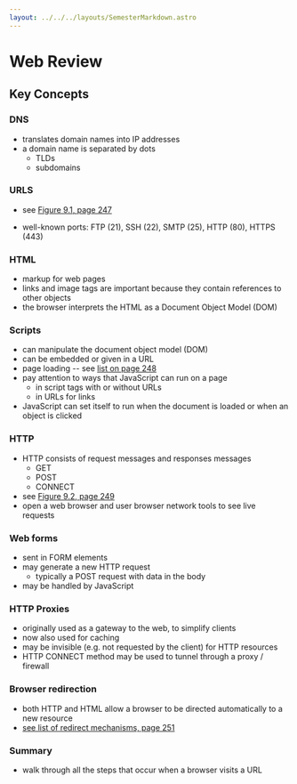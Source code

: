 ```yaml
---
layout: ../../../layouts/SemesterMarkdown.astro
---
```


# Web Review

## Key Concepts

### DNS

- translates domain names into IP addresses
- a domain name is separated by dots
  - TLDs
  - subdomains

### URLS

- see
  [Figure 9.1, page 247](https://people.scs.carleton.ca/~paulv/toolsjewels/TJrev1/ch9-rev1.pdf)

- well-known ports: FTP (21), SSH (22), SMTP (25), HTTP (80), HTTPS (443)

### HTML

- markup for web pages
- links and image tags are important because they contain references to other
  objects
- the browser interprets the HTML as a Document Object Model (DOM)

### Scripts

- can manipulate the document object model (DOM)
- can be embedded or given in a URL
- page loading -- see
  [list on page 248](https://people.scs.carleton.ca/~paulv/toolsjewels/TJrev1/ch9-rev1.pdf)
- pay attention to ways that JavaScript can run on a page
  - in script tags with or without URLs
  - in URLs for links
- JavaScript can set itself to run when the document is loaded or when an object
  is clicked

### HTTP

- HTTP consists of request messages and responses messages
  - GET
  - POST
  - CONNECT
- see
  [Figure 9.2, page 249](https://people.scs.carleton.ca/~paulv/toolsjewels/TJrev1/ch9-rev1.pdf)
- open a web browser and user browser network tools to see live requests

### Web forms

- sent in FORM elements
- may generate a new HTTP request
  - typically a POST request with data in the body
- may be handled by JavaScript

### HTTP Proxies

- originally used as a gateway to the web, to simplify clients
- now also used for caching
- may be invisible (e.g. not requested by the client) for HTTP resources
- HTTP CONNECT method may be used to tunnel through a proxy / firewall

### Browser redirection

- both HTTP and HTML allow a browser to be directed automatically to a new
  resource
- [see list of redirect mechanisms, page 251](https://people.scs.carleton.ca/~paulv/toolsjewels/TJrev1/ch9-rev1.pdf)

### Summary

- walk through all the steps that occur when a browser visits a URL
